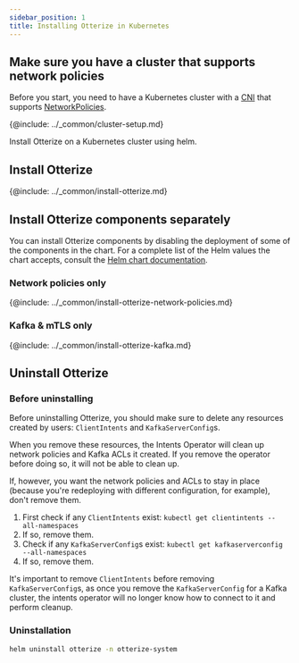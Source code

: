 ```yaml
---
sidebar_position: 1
title: Installing Otterize in Kubernetes
---
```


## Make sure you have a cluster that supports network policies
Before you start, you need to have a Kubernetes cluster with a [CNI](https://kubernetes.io/docs/concepts/extend-kubernetes/compute-storage-net/network-plugins/) that supports [NetworkPolicies](https://kubernetes.io/docs/concepts/services-networking/network-policies/).

{@include: ../_common/cluster-setup.md}

Install Otterize on a Kubernetes cluster using helm.
## Install Otterize
{@include: ../_common/install-otterize.md}


## Install Otterize components separately
You can install Otterize components by disabling the deployment of some of the components in the chart.
For a complete list of the Helm values the chart accepts, consult the [Helm chart documentation](/components/otterize/helm-chart).

### Network policies only
{@include: ../_common/install-otterize-network-policies.md}


### Kafka & mTLS only
{@include: ../_common/install-otterize-kafka.md}


## Uninstall Otterize
### Before uninstalling
Before uninstalling Otterize, you should make sure to delete any resources created by users: `ClientIntents` and `KafkaServerConfig`s.

When you remove these resources, the Intents Operator will clean up network policies and Kafka ACLs it created. If you remove the operator before doing so, it will not be able to clean up.

If, however, you want the network policies and ACLs to stay in place (because you're redeploying with different configuration, for example), don't remove them.

1. First check if any `ClientIntents` exist: `kubectl get clientintents --all-namespaces`
2. If so, remove them.
3. Check if any `KafkaServerConfig`s exist: `kubectl get kafkaserverconfig --all-namespaces`
4. If so, remove them.

It's important to remove `ClientIntents` before removing `KafkaServerConfig`s, as once you remove the `KafkaServerConfig` for a Kafka cluster, the intents operator will no longer know how to connect to it and perform cleanup.

### Uninstallation
```bash
helm uninstall otterize -n otterize-system
```